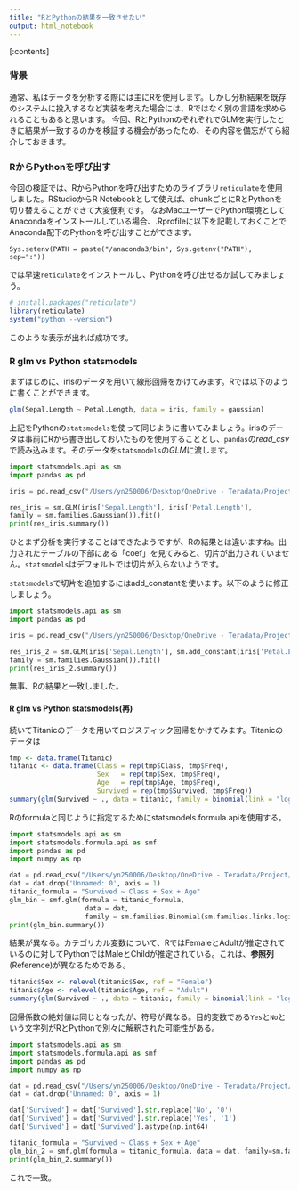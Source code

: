 ```yaml
---
title: "RとPythonの結果を一致させたい"
output: html_notebook
---
```


[:contents]

### 背景
通常、私はデータを分析する際には主にRを使用します。しかし分析結果を既存のシステムに投入するなど実装を考えた場合には、Rではなく別の言語を求められることもあると思います。
今回、RとPythonのそれぞれでGLMを実行したときに結果が一致するのかを検証する機会があったため、その内容を備忘がてら紹介しておきます。


### RからPythonを呼び出す
今回の検証では、RからPythonを呼び出すためのライブラリ`reticulate`を使用しました。RStudioからR Notebookとして使えば、chunkごとにRとPythonを切り替えることができて大変便利です。
なおMacユーザーでPython環境としてAnacondaをインストールしている場合、.Rprofileに以下を記載しておくことでAnaconda配下のPythonを呼び出すことができます。

```
Sys.setenv(PATH = paste("/anaconda3/bin", Sys.getenv("PATH"), sep=":"))
```

では早速`reticulate`をインストールし、Pythonを呼び出せるか試してみましょう。

```r
# install.packages("reticulate")
library(reticulate)
system("python --version")
```

このような表示が出れば成功です。


### R glm vs Python statsmodels
まずはじめに、irisのデータを用いて線形回帰をかけてみます。Rでは以下のように書くことができます。

```r
glm(Sepal.Length ~ Petal.Length, data = iris, family = gaussian)
```


上記をPythonの`statsmodels`を使って同じように書いてみましょう。irisのデータは事前にRから書き出しておいたものを使用することとし、`pandas`の*read_csv*で読み込みます。そのデータを`statsmodels`の*GLM*に渡します。


```python
import statsmodels.api as sm
import pandas as pd

iris = pd.read_csv("/Users/yn250006/Desktop/OneDrive - Teradata/Project/01_Finance/04_Mizuho/Work/20180516_How_to_R/iris.csv")

res_iris = sm.GLM(iris['Sepal.Length'], iris['Petal.Length'], 
family = sm.families.Gaussian()).fit()
print(res_iris.summary())
```

ひとまず分析を実行することはできたようですが、Rの結果とは違いますね。出力されたテーブルの下部にある「coef」を見てみると、切片が出力されていません。`statsmodels`はデフォルトでは切片が入らないようです。

`statsmodels`で切片を追加するにはadd_constantを使います。以下のように修正しましょう。

```python
import statsmodels.api as sm
import pandas as pd

iris = pd.read_csv("/Users/yn250006/Desktop/OneDrive - Teradata/Project/01_Finance/04_Mizuho/Work/20180516_How_to_R/iris.csv")

res_iris_2 = sm.GLM(iris['Sepal.Length'], sm.add_constant(iris['Petal.Length']), 
family = sm.families.Gaussian()).fit()
print(res_iris_2.summary())
```

無事、Rの結果と一致しました。


#### R glm vs Python statsmodels(再)
続いてTitanicのデータを用いてロジスティック回帰をかけてみます。Titanicのデータは

```r
tmp <- data.frame(Titanic)
titanic <- data.frame(Class = rep(tmp$Class, tmp$Freq), 
                      Sex   = rep(tmp$Sex, tmp$Freq), 
                      Age   = rep(tmp$Age, tmp$Freq), 
                      Survived = rep(tmp$Survived, tmp$Freq))
summary(glm(Survived ~ ., data = titanic, family = binomial(link = "logit")))
```


Rのformulaと同じように指定するためにstatsmodels.formula.apiを使用する。

```python
import statsmodels.api as sm
import statsmodels.formula.api as smf
import pandas as pd
import numpy as np

dat = pd.read_csv("/Users/yn250006/Desktop/OneDrive - Teradata/Project/01_Finance/04_Mizuho/Work/20180516_How_to_R/titanic.csv")
dat = dat.drop('Unnamed: 0', axis = 1)
titanic_formula = "Survived ~ Class + Sex + Age"
glm_bin = smf.glm(formula = titanic_formula, 
                   data = dat, 
                   family = sm.families.Binomial(sm.families.links.logit)).fit()
print(glm_bin.summary())
```



結果が異なる。カテゴリカル変数について、RではFemaleとAdultが推定されているのに対してPythonではMaleとChildが推定されている。これは、**参照列**(Reference)が異なるためである。


```r
titanic$Sex <- relevel(titanic$Sex, ref = "Female")
titanic$Age <- relevel(titanic$Age, ref = "Adult")
summary(glm(Survived ~ ., data = titanic, family = binomial(link = "logit")))
```


回帰係数の絶対値は同じとなったが、符号が異なる。目的変数である`Yes`と`No`という文字列がRとPythonで別々に解釈された可能性がある。


```python
import statsmodels.api as sm
import statsmodels.formula.api as smf
import pandas as pd
import numpy as np

dat = pd.read_csv("/Users/yn250006/Desktop/OneDrive - Teradata/Project/01_Finance/04_Mizuho/Work/20180516_How_to_R/titanic.csv")
dat = dat.drop('Unnamed: 0', axis = 1)

dat['Survived'] = dat['Survived'].str.replace('No', '0')
dat['Survived'] = dat['Survived'].str.replace('Yes', '1')
dat['Survived'] = dat['Survived'].astype(np.int64)

titanic_formula = "Survived ~ Class + Sex + Age"
glm_bin_2 = smf.glm(formula = titanic_formula, data = dat, family=sm.families.Binomial(sm.families.links.logit)).fit()
print(glm_bin_2.summary())
```


これで一致。

